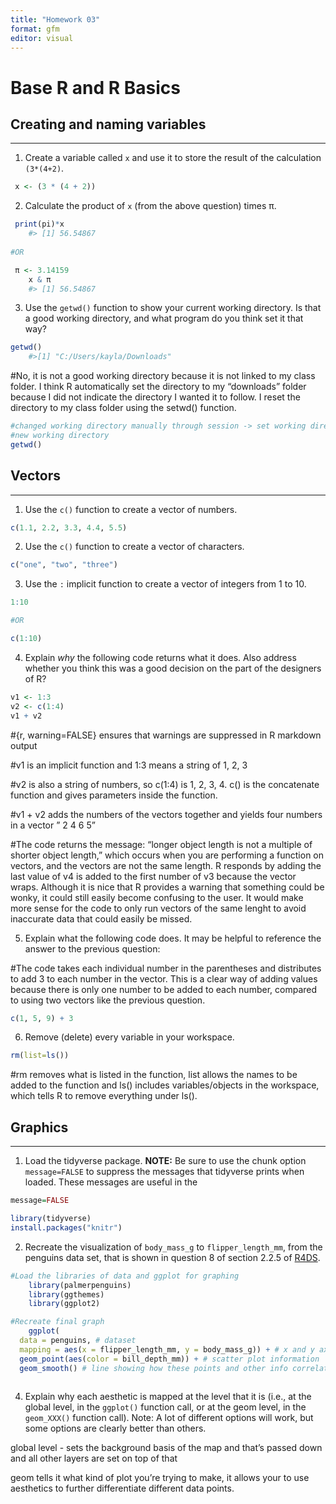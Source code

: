 ```yaml
---
title: "Homework 03"
format: gfm
editor: visual
---
```


# Base R and R Basics

## Creating and naming variables

------------------------------------------------------------------------

1.  Create a variable called `x` and use it to store the result of the calculation `(3*(4+2)`.

```r
 x <- (3 * (4 + 2))
```

2.  Calculate the product of `x` (from the above question) times π.

```r
 print(pi)*x
    #> [1] 56.54867
    
#OR 

 π <- 3.14159
    x & π
    #> [1] 56.54867

```

3.  Use the `getwd()` function to show your current working directory. Is that a good working directory, and what program do you think set it that way?

```r
getwd() 
    #>[1] "C:/Users/kayla/Downloads"
```

#No, it is not a good working directory because it is not linked to my class folder. I think R automatically set the directory to my "downloads" folder because I did not indicate the directory I wanted it to follow. I reset the directory to my class folder using the setwd() function.

```r
#changed working directory manually through session -> set working directory -> choose path 
#new working directory 
getwd()
```

## Vectors

------------------------------------------------------------------------

1.  Use the `c()` function to create a vector of numbers.

```r
c(1.1, 2.2, 3.3, 4.4, 5.5)
```

2.  Use the `c()` function to create a vector of characters.

```r
c("one", "two", "three")
```

3.  Use the `:` implicit function to create a vector of integers from 1 to 10.

```r
1:10 

#OR 

c(1:10)
```

4.  Explain *why* the following code returns what it does. Also address whether you think this was a good decision on the part of the designers of R?

```r
v1 <- 1:3
v2 <- c(1:4)
v1 + v2
```

#{r, warning=FALSE} ensures that warnings are suppressed in R markdown output

#v1 is an implicit function and 1:3 means a string of 1, 2, 3

#v2 is also a string of numbers, so c(1:4) is 1, 2, 3, 4. c() is the concatenate function and gives parameters inside the function.

#v1 + v2 adds the numbers of the vectors together and yields four numbers in a vector " 2 4 6 5"

#The code returns the message: "longer object length is not a multiple of shorter object length," which occurs when you are performing a function on vectors, and the vectors are not the same length. R responds by adding the last value of v4 is added to the first number of v3 because the vector wraps. Although it is nice that R provides a warning that something could be wonky, it could still easily become confusing to the user. It would make more sense for the code to only run vectors of the same lenght to avoid inaccurate data that could easily be missed.

5.  Explain what the following code does. It may be helpful to reference the answer to the previous question:

#The code takes each individual number in the parentheses and distributes to add 3 to each number in the vector. This is a clear way of adding values because there is only one number to be added to each number, compared to using two vectors like the previous question.

```r
c(1, 5, 9) + 3
```

6.  Remove (delete) every variable in your workspace.

```r
rm(list=ls())
```

#rm removes what is listed in the function, list allows the names to be added to the function and ls() includes variables/objects in the workspace, which tells R to remove everything under ls().

## Graphics

------------------------------------------------------------------------

1.  Load the tidyverse package. **NOTE:** Be sure to use the chunk option `message=FALSE` to suppress the messages that tidyverse prints when loaded. These messages are useful in the

```r

message=FALSE

library(tidyverse)
install.packages("knitr")

```

2.  Recreate the visualization of `body_mass_g` to `flipper_length_mm`, from the penguins data set, that is shown in question 8 of section 2.2.5 of [R4DS](https://r4ds.hadley.nz/data-visualize).

```r

#Load the libraries of data and ggplot for graphing
    library(palmerpenguins)
    library(ggthemes)
    library(ggplot2)

#Recreate final graph 
    ggplot(
  data = penguins, # dataset
  mapping = aes(x = flipper_length_mm, y = body_mass_g)) + # x and y axis information and labels
  geom_point(aes(color = bill_depth_mm)) + # scatter plot information
  geom_smooth() # line showing how these points and other info correlate
    
```

4.  Explain why each aesthetic is mapped at the level that it is (i.e., at the global level, in the `ggplot()` function call, or at the geom level, in the `geom_XXX()` function call). Note: A lot of different options will work, but some options are clearly better than others.

global level - sets the background basis of the map and that's passed down and all other layers are set on top of that

geom tells it what kind of plot you're trying to make, it allows your to use aesthetics to further differentiate different data points.
